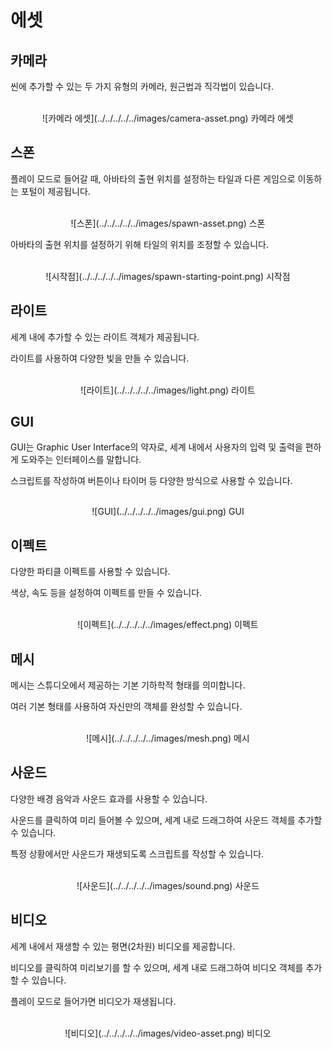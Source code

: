 # 에셋

## 카메라

씬에 추가할 수 있는 두 가지 유형의 카메라, 원근법과 직각법이 있습니다.

<br />
<center>
  ![카메라 에셋](../../../../../images/camera-asset.png) 카메라 에셋
</center>

## 스폰

플레이 모드로 들어갈 때, 아바타의 출현 위치를 설정하는 타일과 다른 게임으로 이동하는 포털이 제공됩니다.

<br />
<center>![스폰](../../../../../images/spawn-asset.png) 스폰</center>

아바타의 출현 위치를 설정하기 위해 타일의 위치를 조정할 수 있습니다.

<br />
<center>
  ![시작점](../../../../../images/spawn-starting-point.png) 시작점
</center>

## 라이트

세계 내에 추가할 수 있는 라이트 객체가 제공됩니다.

라이트를 사용하여 다양한 빛을 만들 수 있습니다.

<br />
<center>![라이트](../../../../../images/light.png) 라이트</center>

## GUI

GUI는 Graphic User Interface의 약자로, 세계 내에서 사용자의 입력 및 출력을 편하게 도와주는 인터페이스를 말합니다.

스크립트를 작성하여 버튼이나 타이머 등 다양한 방식으로 사용할 수 있습니다.

<br />
<center>![GUI](../../../../../images/gui.png) GUI</center>

## 이펙트

다양한 파티클 이펙트를 사용할 수 있습니다.

색상, 속도 등을 설정하여 이펙트를 만들 수 있습니다.

<br />
<center>![이펙트](../../../../../images/effect.png) 이펙트</center>

## 메시

메시는 스튜디오에서 제공하는 기본 기하학적 형태를 의미합니다.

여러 기본 형태를 사용하여 자신만의 객체를 완성할 수 있습니다.

<br />
<center>![메시](../../../../../images/mesh.png) 메시</center>

## 사운드

다양한 배경 음악과 사운드 효과를 사용할 수 있습니다. 

사운드를 클릭하여 미리 들어볼 수 있으며, 세계 내로 드래그하여 사운드 객체를 추가할 수 있습니다.

특정 상황에서만 사운드가 재생되도록 스크립트를 작성할 수 있습니다.

<br />
<center>![사운드](../../../../../images/sound.png) 사운드</center>

## 비디오

세계 내에서 재생할 수 있는 평면(2차원) 비디오를 제공합니다. 

비디오를 클릭하여 미리보기를 할 수 있으며, 세계 내로 드래그하여 비디오 객체를 추가할 수 있습니다.

플레이 모드로 들어가면 비디오가 재생됩니다.

<br />
<center>![비디오](../../../../../images/video-asset.png) 비디오</center>

